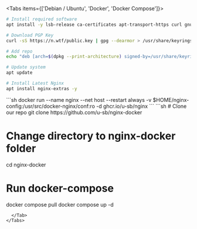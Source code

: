 
<HomePage />

<Tabs items={['Debian / Ubuntu', 'Docker', 'Docker Compose']}>
  <Tab>

```sh
# Install required software
apt install -y lsb-release ca-certificates apt-transport-https curl gnupg dpkg

# Download PGP Key
curl -sS https://n.wtf/public.key | gpg --dearmor > /usr/share/keyrings/n.wtf.gpg

# Add repo
echo "deb [arch=$(dpkg --print-architecture) signed-by=/usr/share/keyrings/n.wtf.gpg] https://mirror-cdn.xtom.com/sb/nginx/ $(lsb_release -sc) main" > /etc/apt/sources.list.d/n.wtf.list

# Update system
apt update

# Install Latest Nginx
apt install nginx-extras -y
```

  </Tab>
  <Tab>
```sh
docker run --name nginx --net host --restart always -v $HOME/nginx-config:/usr/src/docker-nginx/conf:ro -d ghcr.io/u-sb/nginx
```
  </Tab>
  <Tab>
```sh
# Clone our repo
git clone https://github.com/u-sb/nginx-docker

# Change directory to nginx-docker folder
cd nginx-docker

# Run docker-compose
docker compose pull
docker compose up -d
```
  </Tab>
</Tabs>
